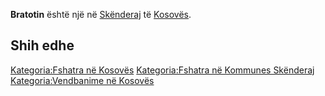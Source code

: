 {{Fshat në 
 | Emri                = Bratotin
 | EmriAlt                = 
 | NAME_SHORT_FORM=      
 | NAME_GENERIC=      
 | NAME_SORT_NAME_RO=      BRATOTIN
 | FULL_NAME_RO = Bratotin
 | FULL_NAME_ND_RO=Bratotin
 | SORT_NAME_RG=BRATOTIN
 | FULL_NAME_RG=Bratotin
 | FULL_NAME_ND_RG=Bratotin
 | SRP_NAME_SHORT_FORM=      
 | SRP_NAME_GENERIC=      
 | SRP_NAME_SORT_NAME_RO=      
 | SRP_FULL_NAME_RO = 
 | SRP_FULL_NAME_ND_RO=
 | SRP_SORT_NAME_RG=
 | SRP_FULL_NAME_RG=
 | SRP_FULL_NAME_ND_RG=
 | Emri (Rasa dhanore) = 
 | Figura              = 
 | Shteti              = Kosovo
 | Komuna              = Skënderaj
 | Kodi postar         = 
 | Sipërfaqja          = 

 | Popullsia           = 

 | Regj. i popullsisë  = 
 | Dend. e popullsisë  = 
 | Faqja zyrtare       = 
 <!--- Koordinatat ----> 
 | Gjerësia            = 42.425
 | Gjatësia            = 20.579722
 | Lartësia            = 
}}
'''Bratotin''' është një [[]] në [[Skënderaj]] të [[Kosovës]].

<!-- == Gjeografia == -->
<!-- == Historia == -->
<!-- == Demografia == -->
== Shih edhe ==
{{Komuna Skënderaj}}
{{Kosovo-Administrata-Cung}}

[[Kategoria:Fshatra në Kosovës]]
[[Kategoria:Fshatra në Kommunes Skënderaj]]
[[Kategoria:Vendbanime në Kosovës]]